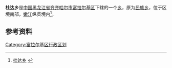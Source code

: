 {{中国乡级行政区
| 行政区全称 = 杜达乡
| 上级行政区 = [[黑龙江省|黑龙江省]][[齐齐哈尔市|齐齐哈尔市]][[富拉尔基区|富拉尔基区]]
| 行政区类别 = [[乡|乡]]
| LowerDivisions = 3个村
| 行政区划代码 = 230206202
| 总面积 = 180平方公里
| 户籍人口 = 1.5万
| 常住人口 = 
| 行政区划 = 
| 官方网站 =
| 邮政编码 =161000
| 毗邻行政区 =
}}

'''杜达乡'''是[[中国|中国]][[黑龙江省|黑龙江省]][[齐齐哈尔市|齐齐哈尔市]][[富拉尔基区|富拉尔基区]]下辖的一个[[乡|乡]]，原为[[民族乡|民族乡]]，位于区境南部，[[嫩江|嫩江]]纵贯境内<ref>[http://www.chinaquhua.cn/heilongjiang/ 杜达乡] {{webarchive|url=https://web.archive.org/web/20110822123644/http://www.chinaquhua.cn/heilongjiang/ |date=2011-08-22 }}</ref>。

==参考资料==
{{reflist}}

{{齐齐哈尔市富拉尔基区行政区划}}

[[Category:富拉尔基区行政区划|Category:富拉尔基区行政区划]]